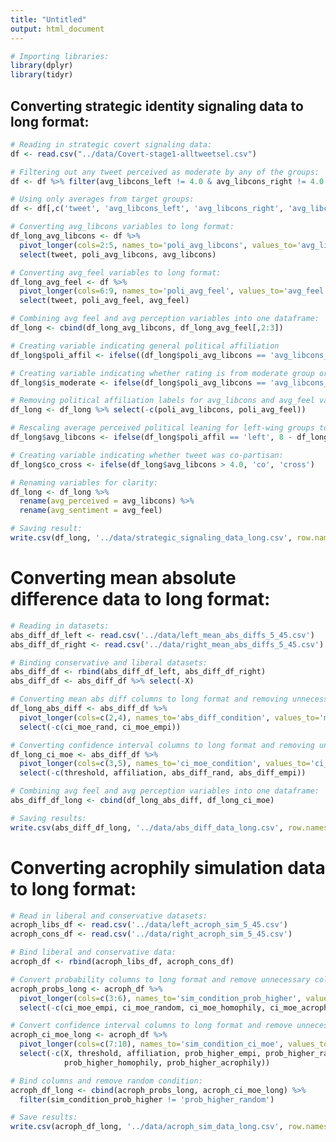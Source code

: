 ```yaml
---
title: "Untitled"
output: html_document
---
```



```r
# Importing libraries:
library(dplyr)
library(tidyr)
```


## Converting strategic identity signaling data to long format:

```r
# Reading in strategic covert signaling data:
df <- read.csv("../data/Covert-stage1-alltweetsel.csv")

# Filtering out any tweet perceived as moderate by any of the groups:
df <- df %>% filter(avg_libcons_left != 4.0 & avg_libcons_right != 4.0 & avg_libcons_ml != 4.0 & avg_libcons_mr != 4.0)

# Using only averages from target groups:
df <- df[,c('tweet', 'avg_libcons_left', 'avg_libcons_right', 'avg_libcons_ml', 'avg_libcons_mr', 'avg_feel_left', 'avg_feel_right', 'avg_feel_ml', 'avg_feel_mr')]

# Converting avg_libcons variables to long format:
df_long_avg_libcons <- df %>% 
  pivot_longer(cols=2:5, names_to='poli_avg_libcons', values_to='avg_libcons') %>%
  select(tweet, poli_avg_libcons, avg_libcons)

# Converting avg_feel variables to long format:
df_long_avg_feel <- df %>% 
  pivot_longer(cols=6:9, names_to='poli_avg_feel', values_to='avg_feel') %>%
  select(tweet, poli_avg_feel, avg_feel)

# Combining avg feel and avg perception variables into one dataframe:
df_long <- cbind(df_long_avg_libcons, df_long_avg_feel[,2:3])

# Creating variable indicating general political affiliation
df_long$poli_affil <- ifelse((df_long$poli_avg_libcons == 'avg_libcons_left' | df_long$poli_avg_libcons == 'avg_libcons_ml'), 'left', 'right')

# Creating variable indicating whether rating is from moderate group or not:
df_long$is_moderate <- ifelse(df_long$poli_avg_libcons == 'avg_libcons_ml' | df_long$poli_avg_libcons == 'avg_libcons_mr', 'yes', 'no')

# Removing political affiliation labels for avg_libcons and avg_feel variables:
df_long <- df_long %>% select(-c(poli_avg_libcons, poli_avg_feel))

# Rescaling average perceived political leaning for left-wing groups to match conservative scale:
df_long$avg_libcons <- ifelse(df_long$poli_affil == 'left', 8 - df_long$avg_libcons, df_long$avg_libcons)

# Creating variable indicating whether tweet was co-partisan:
df_long$co_cross <- ifelse(df_long$avg_libcons > 4.0, 'co', 'cross')

# Renaming variables for clarity:
df_long <- df_long %>% 
  rename(avg_perceived = avg_libcons) %>%
  rename(avg_sentiment = avg_feel)

# Saving result:
write.csv(df_long, '../data/strategic_signaling_data_long.csv', row.names=FALSE)
```


# Converting mean absolute difference data to long format:

```r

# Reading in datasets:
abs_diff_df_left <- read.csv('../data/left_mean_abs_diffs_5_45.csv')
abs_diff_df_right <- read.csv('../data/right_mean_abs_diffs_5_45.csv')

# Binding conservative and liberal datasets:
abs_diff_df <- rbind(abs_diff_df_left, abs_diff_df_right)
abs_diff_df <- abs_diff_df %>% select(-X)

# Converting mean abs diff columns to long format and removing unnecessary columns:
df_long_abs_diff <- abs_diff_df %>% 
  pivot_longer(cols=c(2,4), names_to='abs_diff_condition', values_to='mean_abs_diff') %>%
  select(-c(ci_moe_rand, ci_moe_empi))

# Converting confidence interval columns to long format and removing unnecessary columns:
df_long_ci_moe <- abs_diff_df %>% 
  pivot_longer(cols=c(3,5), names_to='ci_moe_condition', values_to='ci_moe') %>%
  select(-c(threshold, affiliation, abs_diff_rand, abs_diff_empi))

# Combining avg feel and avg perception variables into one dataframe:
abs_diff_df_long <- cbind(df_long_abs_diff, df_long_ci_moe)

# Saving results:
write.csv(abs_diff_df_long, '../data/abs_diff_data_long.csv', row.names=FALSE)
```


# Converting acrophily simulation data to long format:

```r
# Read in liberal and conservative datasets:
acroph_libs_df <- read.csv('../data/left_acroph_sim_5_45.csv')
acroph_cons_df <- read.csv('../data/right_acroph_sim_5_45.csv')

# Bind liberal and conservative data:
acroph_df <- rbind(acroph_libs_df, acroph_cons_df)

# Convert probability columns to long format and remove unnecessary columns:
acroph_probs_long <- acroph_df %>%
  pivot_longer(cols=c(3:6), names_to='sim_condition_prob_higher', values_to='prob_higher') %>%
  select(-c(ci_moe_empi, ci_moe_random, ci_moe_homophily, ci_moe_acrophily))

# Convert confidence interval columns to long format and remove unnecessary columns:
acroph_ci_moe_long <- acroph_df %>%
  pivot_longer(cols=c(7:10), names_to='sim_condition_ci_moe', values_to='ci_moe') %>%
  select(-c(X, threshold, affiliation, prob_higher_empi, prob_higher_random, 
            prob_higher_homophily, prob_higher_acrophily))

# Bind columns and remove random condition:
acroph_df_long <- cbind(acroph_probs_long, acroph_ci_moe_long) %>% 
  filter(sim_condition_prob_higher != 'prob_higher_random')

# Save results:
write.csv(acroph_df_long, '../data/acroph_sim_data_long.csv', row.names=FALSE)
```



